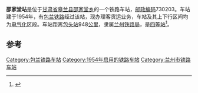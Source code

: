 {{noteTA
|1=zh-cn:始发车次; zh-hk:列車班次;
|2=zh-cn:车次; zh-hk:班次;
}}
{{Infobox China railway station 
|车站名称 = 邵家堂站
|车站名称拼音 = 
|电报码 = SJJ
|拼音码 = SJT
|车站地址 = [[甘肃省|甘肃省]][[皋兰县|皋兰县]]
|归属 = [[兰州铁路局|兰州铁路局]]
|车站等级 = [[四等站_(中铁)|四等站]]
|线路 = [[包兰铁路|包兰铁路]]
}}
'''邵家堂站'''是位于[[甘肃省|甘肃省]][[皋兰县|皋兰县]][[邵家堂乡|邵家堂乡]]的一个铁路车站，[[邮政编码|邮政编码]]730203。车站建于1954年，有[[包兰铁路|包兰铁路]]经过该站，现办理客货运业务，车站及其上下行区间均为[[电气化|电气化]]区段。车站距离[[包头站|包头站]]948[[公里|公里]]，隶属[[兰州铁路局|兰州铁路局]]，是[[四等站_(中铁)|四等站]]<ref>{{Cite book|title=中国铁路站名词典|last=[[孙本祥|孙本祥]]主编|first=|publisher=北京：[[中国铁道出版社|中国铁道出版社]]|year=2003.04|isbn=7-113-03941-3|location=|pages=618-622}}</ref>。

==参考==
{{reflist}}

{{start rail box}}
{{s-inop|[[前长川站|前长川站]]}}
{{s-line|[[包兰铁路|包兰铁路]]}}
{{s-inop|[[水源站|水源站]]}}
{{end box}}
{{包兰铁路}}
{{铁路车站小作品}}
{{甘肃小作品}}

[[Category:包兰铁路车站|Category:包兰铁路车站]]
[[Category:1954年启用的铁路车站|Category:1954年启用的铁路车站]]
[[Category:兰州市铁路车站|Category:兰州市铁路车站]]